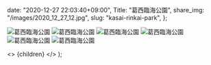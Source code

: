 
  date: "2020-12-27 22:03:40+09:00",
  Title: "葛西臨海公園",
  share_img: "/images/2020_12_27_12.jpg",
  slug: "kasai-rinkai-park",
};

![葛西臨海公園](/images/2020_12_27_8.jpg)
![葛西臨海公園](/images/2020_12_27_9.jpg)
![葛西臨海公園](/images/2020_12_27_10.jpg)
![葛西臨海公園](/images/2020_12_27_11.jpg)
![葛西臨海公園](/images/2020_12_27_12.jpg)
![葛西臨海公園](/images/2020_12_27_13.jpg)

  <>
    <Head>
      <title>{meta.Title} | 異郷好実</title>
    </Head>
    <PostLayout meta={meta}>{children}</PostLayout>
  </>
);
